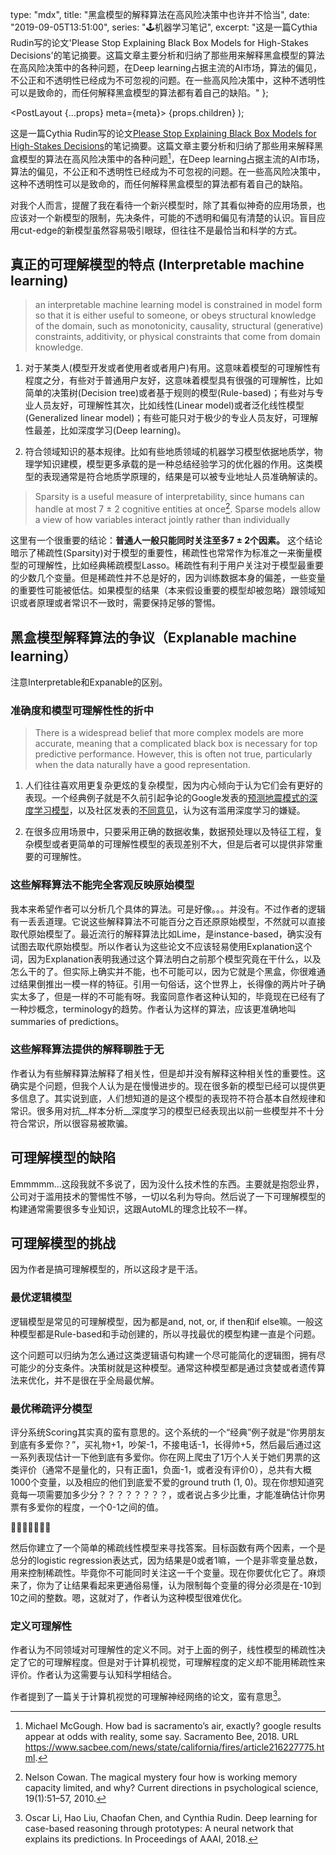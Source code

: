   type: "mdx",
  title: "黑盒模型的解释算法在高风险决策中也许并不恰当",
  date: "2019-09-05T13:51:00",
  series: "🕹机器学习笔记",
  excerpt:
    "这是一篇Cythia Rudin写的论文'Please Stop Explaining Black Box Models for High-Stakes Decisions'的笔记摘要。这篇文章主要分析和归纳了那些用来解释黑盒模型的算法在高风险决策中的各种问题，在Deep learning占据主流的AI市场，算法的偏见，不公正和不透明性已经成为不可忽视的问题。在一些高风险决策中，这种不透明性可以是致命的，而任何解释黑盒模型的算法都有着自己的缺陷。"
};


  <PostLayout {...props} meta={meta}>
    {props.children}
  </PostLayout>
);

这是一篇Cythia Rudin写的论文[Please Stop Explaining Black Box Models for
High-Stakes Decisions](https://arxiv.org/abs/1811.10154)的笔记摘要。这篇文章主要分析和归纳了那些用来解释黑盒模型的算法在高风险决策中的各种问题[^1]，在Deep learning占据主流的AI市场，算法的偏见，不公正和不透明性已经成为不可忽视的问题。在一些高风险决策中，这种不透明性可以是致命的，而任何解释黑盒模型的算法都有着自己的缺陷。

对我个人而言，提醒了我在看待一个新兴模型时，除了其看似神奇的应用场景，也应该对一个新模型的限制，先决条件，可能的不透明和偏见有清楚的认识。盲目应用cut-edge的新模型虽然容易吸引眼球，但往往不是最恰当和科学的方式。

## 真正的可理解模型的特点 (Interpretable machine learning)

> an interpretable
machine learning model is constrained in model form so that it is either useful to someone, or
obeys structural knowledge of the domain, such as monotonicity, causality,
structural (generative) constraints, additivity, or physical constraints that come from
domain knowledge.

1. 对于某类人(模型开发或者使用者或者用户)有用。这意味着模型的可理解性有程度之分，有些对于普通用户友好，这意味着模型具有很强的可理解性，比如简单的决策树(Decision tree)或者基于规则的模型(Rule-based)；有些对与专业人员友好，可理解性其次，比如线性(Linear model)或者泛化线性模型(Generalized linear model)；有些可能只对于极少的专业人员友好，可理解性最差，比如深度学习(Deep learning)。

2. 符合领域知识的基本规律。比如有些地质领域的机器学习模型依据地质学，物理学知识建模，模型更多承载的是一种总结经验学习的优化器的作用。这类模型的表现通常是符合地质学原理的，结果是可以被专业地址人员准确解读的。

>  Sparsity is a useful measure of interpretability, since humans can handle
at most 7 ± 2 cognitive entities at once[^2]. Sparse models allow a view of
how variables interact jointly rather than individually

这里有一个很重要的结论：__普通人一般只能同时关注至多7 ± 2个因素。__ 这个结论暗示了稀疏性(Sparsity)对于模型的重要性，稀疏性也常常作为标准之一来衡量模型的可理解性，比如经典稀疏模型Lasso。稀疏性有利于用户关注对于模型最重要的少数几个变量。但是稀疏性并不总是好的，因为训练数据本身的偏差，一些变量的重要性可能被低估。如果模型的结果（本来假设重要的模型却被忽略）跟领域知识或者原理或者常识不一致时，需要保持足够的警惕。

## 黑盒模型解释算法的争议（Explanable machine learning）

注意Interpretable和Expanable的区别。

### 准确度和模型可理解性性的折中

> There is a widespread belief that more complex models are more accurate, meaning that a complicated
black box is necessary for top predictive performance. However, this is often not true, particularly
when the data naturally have a good representation.

1. 人们往往喜欢用更复杂更炫的复杂模型，因为内心倾向于认为它们会有更好的表现。一个经典例子就是不久前引起争论的Google发表的[预测地震模式的深度学习模型](https://www.nature.com/articles/s41586-018-0438-y)，以及社区发表的[不同意见](https://towardsdatascience.com/stand-up-for-best-practices-8a8433d3e0e8)，认为这有滥用深度学习的嫌疑。

2. 在很多应用场景中，只要采用正确的数据收集，数据预处理以及特征工程，复杂模型或者更简单的可理解性模型的表现差别不大，但是后者可以提供非常重要的可理解性。

### 这些解释算法不能完全客观反映原始模型

我本来希望作者可以分析几个具体的算法。可是好像。。。并没有。不过作者的逻辑有一丢丢道理。它说这些解释算法不可能百分之百还原原始模型，不然就可以直接取代原始模型了。最近流行的解释算法比如Lime，是instance-based，确实没有试图去取代原始模型。所以作者认为这些论文不应该轻易使用Explanation这个词，因为Explanation表明我通过这个算法明白之前那个模型究竟在干什么，以及怎么干的了。但实际上确实并不能，也不可能可以，因为它就是个黑盒，你很难通过结果倒推出一模一样的特征。引用一句俗话，这个世界上，长得像的两片叶子确实太多了，但是一样的不可能有呀。我蛮同意作者这种认知的，毕竟现在已经有了一种炒概念，terminology的趋势。作者认为这样的算法，应该更准确地叫summaries of predictions。

### 这些解释算法提供的解释聊胜于无

作者认为有些解释算法解释了相关性，但是却并没有解释这种相关性的重要性。这确实是个问题，但我个人认为是在慢慢进步的。现在很多新的模型已经可以提供更多信息了。其实说到底，人们想知道的是这个模型的表现符不符合基本自然规律和常识。很多用对抗__样本分析__深度学习的模型已经表现出以前一些模型并不十分符合常识，所以很容易被欺骗。

## 可理解模型的缺陷

Emmmmm...这段我就不多说了，因为没什么技术性的东西。主要就是抱怨业界，公司对于滥用技术的警惕性不够，一切以名利为导向。然后说了一下可理解模型的构建通常需要很多专业知识，这跟AutoML的理念比较不一样。

## 可理解模型的挑战

因为作者是搞可理解模型的，所以这段才是干活。

### 最优逻辑模型

逻辑模型是常见的可理解模型，因为都是and, not, or, if then和if else嘛。一般这种模型都是Rule-based和手动创建的，所以寻找最优的模型构建一直是个问题。

这个问题可以归纳为怎么通过这类逻辑语句构建一个尽可能简化的逻辑图，拥有尽可能少的分支条件。决策树就是这种模型。通常这种模型都是通过贪婪或者遗传算法来优化，并不是很在乎全局最优解。

### 最优稀疏评分模型

评分系统Scoring其实真的蛮有意思的。这个系统的一个“经典”例子就是“你男朋友到底有多爱你？”，买礼物+1，吵架-1，不接电话-1，长得帅+5，然后最后通过这一系列表现估计一下他到底有多爱你。你在网上爬虫了1万个人关于她们男票的这类评价（通常不是量化的，只有正面1，负面-1，或者没有评价0），总共有大概1000个变量，以及相应的他们到底爱不爱的ground truth (1, 0)。现在你想知道究竟每一项需要加多少分？？？？？？？？，或者说占多少比重，才能准确估计你男票有多爱你的程度，一个0-1之间的值。

👏👏👏👏👏👏👏

然后你建立了一个简单的稀疏线性模型来寻找答案。目标函数有两个因素，一个是总分的logistic regression表达式，因为结果是0或者1嘛，一个是非零变量总数，用来控制稀疏性。毕竟你不可能同时关注这一千个变量。现在你要优化它了。麻烦来了，你为了让结果看起来更通俗易懂，认为限制每个变量的得分必须是在-10到10之间的整数。嗯，这就对了，作者认为这种模型很难优化。

### 定义可理解性

作者认为不同领域对可理解性的定义不同。对于上面的例子，线性模型的稀疏性决定了它的可理解程度。但是对于计算机视觉，可理解程度的定义却不能用稀疏性来评价。作者认为这需要与认知科学相结合。

作者提到了一篇关于计算机视觉的可理解神经网络的论文，蛮有意思[^3]。

[^1]: Michael McGough. How bad is sacramento’s air, exactly? google results appear at odds with reality, some say. Sacramento Bee, 2018. URL https://www.sacbee.com/news/state/california/fires/article216227775.html.

[^2]: Nelson Cowan. The magical mystery four how is working memory capacity limited, and why? Current directions in psychological science, 19(1):51–57, 2010.


[^3]: Oscar Li, Hao Liu, Chaofan Chen, and Cynthia Rudin. Deep learning for case-based reasoning through prototypes: A neural network that explains its predictions. In Proceedings of AAAI, 2018.

